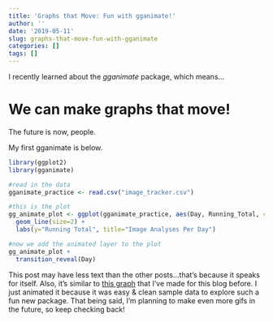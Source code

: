 ```yaml
---
title: 'Graphs that Move: Fun with gganimate!'
author: ''
date: '2019-05-11'
slug: graphs-that-move-fun-with-gganimate
categories: []
tags: []
---
```


I recently learned about the _gganimate_ package, which means...

# We can make graphs that move!

The future is now, people.

My first gganimate is below.

```r
library(ggplot2)
library(gganimate)

#read in the data
gganimate_practice <- read.csv("image_tracker.csv")

#this is the plot
gg_animate_plot <- ggplot(gganimate_practice, aes(Day, Running_Total, color=factor(Week))) +
  geom_line(size=2) +
  labs(y="Running Total", title="Image Analyses Per Day")

#now we add the animated layer to the plot
gg_animate_plot +
  transition_reveal(Day)

```

This post may have less text than the other posts...that's because it speaks for itself. Also, it's similar to [this graph](http://graphmyundergrad.rbind.io/2019/04/15/research-progress-update-more-than-halfway-there/) that I've made for this blog before. I just animated it because it was easy & clean sample data to explore such a fun new package. That being said, I'm planning to make even more gifs in the future, so keep checking back!